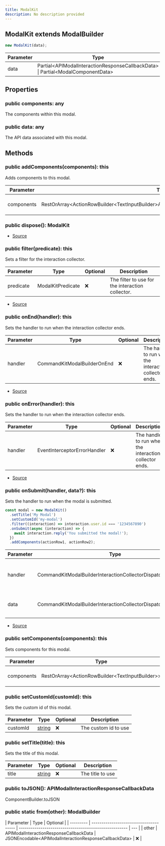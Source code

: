 ```yaml
---
title: ModalKit
description: No description provided
---
```


## ModalKit extends ModalBuilder

```typescript
new ModalKit(data);
```

| Parameter | Type                                                                              | Optional |
| --------- | --------------------------------------------------------------------------------- | -------- |
| data      | Partial\<APIModalInteractionResponseCallbackData> \| Partial\<ModalComponentData> | ✅       |

## Properties

### public components: any

The components within this modal.

### public data: any

The API data associated with this modal.

## Methods

### public addComponents(components): this

Adds components to this modal.

| Parameter  | Type                                                                                           | Optional | Description           |
| ---------- | ---------------------------------------------------------------------------------------------- | -------- | --------------------- |
| components | RestOrArray\<ActionRowBuilder\<TextInputBuilder>APIActionRowComponent\<APITextInputComponent>> | ❌       | The components to add |

### public dispose(): ModalKit

- [Source](https://github.com/underctrl-io/commandkit/blob/f8cc07d11d2ae5ed7f529adff1649936223e27b2/packages/commandkit/src/components/modal/ModalKit.ts#L206)

### public filter(predicate): this

Sets a filter for the interaction collector.

| Parameter | Type              | Optional | Description                                      |
| --------- | ----------------- | -------- | ------------------------------------------------ |
| predicate | ModalKitPredicate | ❌       | The filter to use for the interaction collector. |

- [Source](https://github.com/underctrl-io/commandkit/blob/f8cc07d11d2ae5ed7f529adff1649936223e27b2/packages/commandkit/src/components/modal/ModalKit.ts#L154)

### public onEnd(handler): this

Sets the handler to run when the interaction collector ends.

| Parameter | Type                        | Optional | Description                                             |
| --------- | --------------------------- | -------- | ------------------------------------------------------- |
| handler   | CommandKitModalBuilderOnEnd | ❌       | The handler to run when the interaction collector ends. |

- [Source](https://github.com/underctrl-io/commandkit/blob/f8cc07d11d2ae5ed7f529adff1649936223e27b2/packages/commandkit/src/components/modal/ModalKit.ts#L118)

### public onError(handler): this

Sets the handler to run when the interaction collector ends.

| Parameter | Type                         | Optional | Description                                             |
| --------- | ---------------------------- | -------- | ------------------------------------------------------- |
| handler   | EventInterceptorErrorHandler | ❌       | The handler to run when the interaction collector ends. |

- [Source](https://github.com/underctrl-io/commandkit/blob/f8cc07d11d2ae5ed7f529adff1649936223e27b2/packages/commandkit/src/components/modal/ModalKit.ts#L136)

### public onSubmit(handler, data?): this

Sets the handler to run when the modal is submitted.

```ts
const modal = new ModalKit()
  .setTitle('My Modal')
  .setCustomId('my-modal')
  .filter((interaction) => interaction.user.id === '1234567890')
  .onSubmit(async (interaction) => {
    await interaction.reply('You submitted the modal!');
  })
  .addComponents(actionRow1, actionRow2);
```

| Parameter | Type                                                          | Optional | Description                                     |
| --------- | ------------------------------------------------------------- | -------- | ----------------------------------------------- |
| handler   | CommandKitModalBuilderInteractionCollectorDispatch            | ❌       | The handler to run when the modal is submitted. |
| data      | CommandKitModalBuilderInteractionCollectorDispatchContextData | ✅       | The context data for the interaction collector. |

- [Source](https://github.com/underctrl-io/commandkit/blob/f8cc07d11d2ae5ed7f529adff1649936223e27b2/packages/commandkit/src/components/modal/ModalKit.ts#L83)

### public setComponents(components): this

Sets components for this modal.

| Parameter  | Type                                              | Optional | Description           |
| ---------- | ------------------------------------------------- | -------- | --------------------- |
| components | RestOrArray\<ActionRowBuilder\<TextInputBuilder>> | ❌       | The components to set |

### public setCustomId(customId): this

Sets the custom id of this modal.

| Parameter | Type                                                                                              | Optional | Description          |
| --------- | ------------------------------------------------------------------------------------------------- | -------- | -------------------- |
| customId  | [string](https://developer.mozilla.org/en-US/docs/Web/JavaScript/Reference/Global_Objects/String) | ❌       | The custom id to use |

### public setTitle(title): this

Sets the title of this modal.

| Parameter | Type                                                                                              | Optional | Description      |
| --------- | ------------------------------------------------------------------------------------------------- | -------- | ---------------- |
| title     | [string](https://developer.mozilla.org/en-US/docs/Web/JavaScript/Reference/Global_Objects/String) | ❌       | The title to use |

### public toJSON(): APIModalInteractionResponseCallbackData

ComponentBuilder.toJSON

### public static from(other): ModalBuilder

| Parameter | Type                                    | Optional                                                |
| --------- | --------------------------------------- | ------------------------------------------------------- | --- |
| other     | APIModalInteractionResponseCallbackData | JSONEncodable\<APIModalInteractionResponseCallbackData> | ❌  |
